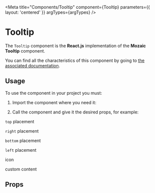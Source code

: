 
<Meta title="Components/Tooltip" component={Tooltip} parameters={{ layout: 'centered' }} argTypes={argTypes} />

# Tooltip

The `Tooltip` component is the **React.js** implementation of the **Mozaic Tooltip** component.

You can find all the characteristics of this component by going to [the associated documentation](https://mozaic.adeo.cloud/Components/Tooltip/).

## Usage

To use the component in your project you must:

1. Import the component where you need it:

<Source language="javascript" code="import { Tooltip } from 'bigfish-wms--mozaic-react';" />

2. Call the component and give it the desired props, for example:

`top` placement

<Canvas>
    <Story story={Top} parameters={{ layout: 'centered' }} />
</Canvas>

`right` placement

<Canvas>
    <Story story={Right} parameters={{ layout: 'centered' }} />
</Canvas>

`bottom` placement

<Canvas>
    <Story story={Bottom} parameters={{ layout: 'centered' }} />
</Canvas>

`left` placement

<Canvas>
    <Story story={Left} parameters={{ layout: 'centered' }} />
</Canvas>

icon

<Canvas>
    <Story story={WithIcon} parameters={{ layout: 'centered' }} />
</Canvas>

custom content

<Canvas>
    <Story story={WithCustomContent} parameters={{ layout: 'centered' }} />
</Canvas>

## Props

<ArgsTable of={Tooltip} />
